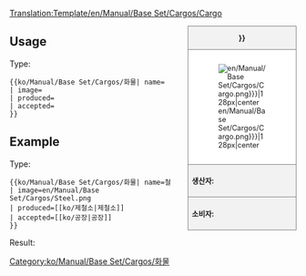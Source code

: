 <noinclude>[[Translation:Template/en/Manual/Base Set/Cargos/Cargo]]</noinclude><!--
--><div style="float:right; width:15em; font-size:90%; border:1px solid gray; background-color:#f2f2f2; margin-left:1em; margin-bottom:1em">
<div style="text-align:center; border-bottom:1px solid gray"><strong>{{{name|{{PAGENAME}}}}}</strong></div>
<div style="padding:1em; background-color:white">[[File:{{{image|en/Manual/Base Set/Cargos/Cargo.png}}}|128px|center]]</div>
<div style="border-top:1px solid gray; padding:0.5em"><strong>생산자:</strong> {{{produced}}}</div>
<div style="border-top:1px solid gray; padding:0.5em"><strong>소비자:</strong> {{{accepted}}}</div>
</div><noinclude>

{{en/-}}
==Usage==
Type:
<pre>{{ko/Manual/Base Set/Cargos/화물| name=
| image=
| produced=
| accepted=
}}</pre>

==Example==
Type:
<pre>{{ko/Manual/Base Set/Cargos/화물| name=철
| image=en/Manual/Base Set/Cargos/Steel.png
| produced=[[ko/제철소|제철소]]
| accepted=[[ko/공장|공장]]
}}</pre>
Result:
{{ko/Manual/Base Set/Cargos/화물| name=철
| image=en/Manual/Base Set/Cargos/Steel.png
| produced=[[ko/제철소|제철소]]
| accepted=[[ko/공장|공장]]
}}
</noinclude><includeonly>[[Category:ko/Manual/Base Set/Cargos/화물]]</includeonly>